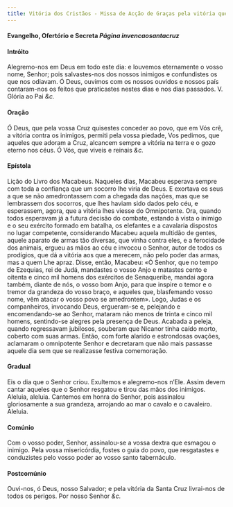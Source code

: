 ```yaml
---
title: Vitória dos Cristãos - Missa de Acção de Graças pela vitória que os cristãos alcançaram na luta contra os sarracenos
---
```


<h4 class="text-center">
  Evangelho, Ofertório e Secreta <em>Página invencaosantacruz</em>
</h4>

<h4 class="text-center">Intróito</h4>
<div class="container-fluid">
  <div class="row">
    <span class="text-justify"></span>
<span class="text-justify">
      Alegremo-nos em Deus em todo este dia: e louvemos eternamente o vosso
      nome, Senhor; pois salvastes-nos dos nossos inimigos e confundistes os que
      nos odiavam. Ó Deus, ouvimos com os nossos ouvidos e nossos país
      contaram-nos os feitos que praticastes nestes dias e nos dias passados. V.
      Glória ao Pai <em>&c.</em>
    </span>
</div>

<h4 class="text-center">Oração</h4>
<div class="container-fluid">
  <div class="row">
    <span class="text-justify"></span>
<span class="text-justify">
      Ó Deus, que pela vossa Cruz quisestes conceder ao povo, que em Vós crê, a
      vitória contra os inimigos, permiti pela vossa piedade, Vos pedimos, que
      aqueles que adoram a Cruz, alcancem sempre a vitória na terra e o gozo
      eterno nos céus. Ó Vós, que viveis e reinais <em>&c.</em>
    </span>
</div>

<h4 class="text-center">Epístola</h4>
<div class="container-fluid">
  <div class="row">
    <span class="text-justify"></span>
<span class="text-justify">Lição do Livro dos Macabeus.</span>
<span class="text-justify"></span>
<span class="text-justify">
      Naqueles dias, Macabeu esperava sempre com toda a confiança que um socorro
      lhe viria de Deus. E exortava os seus a que se não amedrontassem com a
      chegada das nações, mas que se lembrassem dos socorros, que lhes haviam
      sido dados pelo céu, e esperassem, agora, que a vitória lhes viesse do
      Omnipotente. Ora, quando todos esperavam já a futura decisão do combate,
      estando à vista o inimigo e o seu exército formado em batalha, os
      elefantes e a cavalaria dispostos no lugar competente, considerando
      Macabeu aquela multidão de gentes, aquele aparato de armas tão diversas,
      que vinha contra eles, e a ferocidade dos animais, ergueu as mãos ao céu e
      invocou o Senhor, autor de todos os prodígios, que dá a vitória aos que a
      merecem, não pelo poder das armas, mas a quem Lhe apraz. Disse, então,
      Macabeu: «Ó Senhor, que no tempo de Ezequias, rei de Judá, mandastes o
      vosso Anjo e matastes cento e oitenta e cinco mil homens dos exércitos de
      Senaqueribe, mandai agora também, diante de nós, o vosso bom Anjo, para
      que inspire o temor e o tremor da grandeza do vosso braço, e aqueles que,
      blasfemando vosso nome, vêm atacar o vosso povo se amedrontem». Logo,
      Judas e os companheiros, invocando Deus, ergueram-se e, pelejando e
      encomendando-se ao Senhor, mataram não menos de trinta e cinco mil homens,
      sentindo-se alegres pela presença de Deus. Acabada a peleja, quando
      regressavam jubilosos, souberam que Nicanor tinha caído morto, coberto com
      suas armas. Então, com forte alarido e estrondosas ovações, aclamaram o
      omnipotente Senhor e decretaram que não mais passasse aquele dia sem que
      se realizasse festiva comemoração.
    </span>
</div>

<h4 class="text-center">Gradual</h4>
<div class="container-fluid">
  <div class="row">
    <span class="text-justify"></span>
<span class="text-justify">
      Eis o dia que o Senhor criou. Exultemos e alegremo-nos n’Ele. Assim devem
      cantar aqueles que o Senhor resgatou e tirou das mãos dos inimigos.
    </span>
<span class="text-justify"></span>
<span class="text-justify">
      Aleluia, aleluia. Cantemos em honra do Senhor, pois assinalou
      gloriosamente a sua grandeza, arrojando ao mar o cavalo e o cavaleiro.
      Aleluia.
    </span>
</div>

<h4 class="text-center">Comúnio</h4>
<div class="container-fluid">
  <div class="row">
    <span class="text-justify"></span>
<span class="text-justify">
      Com o vosso poder, Senhor, assinalou-se a vossa dextra que esmagou o
      inimigo. Pela vossa misericórdia, fostes o guia do povo, que resgatastes e
      conduzistes pelo vosso poder ao vosso santo tabernáculo.
    </span>
</div>

<h4 class="text-center">Postcomúnio</h4>
<div class="container-fluid">
  <div class="row">
    <span class="text-justify"></span>
<span class="text-justify">
      Ouvi-nos, ó Deus, nosso Salvador; e pela vitória da Santa Cruz livrai-nos
      de todos os perigos. Por nosso Senhor <em>&c.</em>
    </span>
</div>
